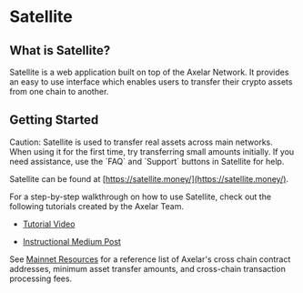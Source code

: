 # Satellite


## What is Satellite?

Satellite is a web application built on top of the Axelar Network. It provides an easy to use interface which enables users to transfer their crypto assets from one chain to another.

## Getting Started

<Callout type="warning" emoji="⚠️">
  Caution: Satellite is used to transfer real assets across main networks. When using it for the first time, try transferring small amounts initially. If you need assistance, use the `FAQ` and `Support` buttons in Satellite for help.
</Callout>

Satellite can be found at [https://satellite.money/](https://satellite.money/).

For a step-by-step walkthrough on how to use Satellite, check out the following tutorials created by the Axelar Team.

- [Tutorial Video](https://www.youtube.com/watch?v=_bxEw9Otb20)

- [Instructional Medium Post](https://medium.com/axelar/transfer-terra-assets-to-evm-chains-using-satellite-f6480c7ff20c)

See [Mainnet Resources](/resources/contract-addresses/mainnet/) for a reference list of Axelar's cross chain contract addresses, minimum asset transfer amounts, and cross-chain transaction processing fees.
